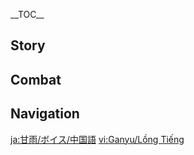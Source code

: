 {{CharacterTabs}}
{{LanguageTabs}}
{{Stub|1={{Meta/VO|rm=1}}}}
__TOC__
==Story==
{{VO/Story
|character           = Ganyu
|language            = zh
|language_s          = zh
|language_t          = zh-tw
|name_s              = 甘雨
|name_t              = 甘雨

<!-- Hello -->
|vo_01_01_title_s    = 初次见面…
|vo_01_01_title_t    = 初次見面…
|vo_01_01_subtitle   = Hello
|vo_01_01_file       = VO_{language}{character} Hello.ogg
|vo_01_01_tx_s       = 我明白了，外派工作的「契约」已经拟好了，请过目，即日起就可以为你…欸！名字没有签吗？请让我看一下。唔…名字是甘，甘雨…呼，补上了。话，话说回来，工作具体是指哪些呢？
|vo_01_01_tx_t       = 我明白了，外派工作的「契約」已經擬好了，請過目，即日起就可以為{{MC|你|妳}}…欸！名字沒有簽嗎？請讓我看一下。唔…名字是甘，甘雨…呼，補上了。話，話說回來，工作具體而言是哪些呢？
|vo_01_01_rm         = 

<!-- Chat -->
|vo_02_01_title_s    = 闲聊・松弛
|vo_02_01_title_t    = 閒聊・鬆弛
|vo_02_01_subtitle   = Chat: Relaxed
|vo_02_01_file       = VO_{language}{character} Chat - Relaxed.ogg
|vo_02_01_tx_s       = 安逸的氛围…喜欢。
|vo_02_01_tx_t       = 安逸的氛圍…喜歡。
|vo_02_01_rm         = 
|vo_02_02_title_s    = 闲聊・聆听
|vo_02_02_title_t    = 閒聊・聆聽
|vo_02_02_subtitle   = Chat: Attentive
|vo_02_02_file       = VO_{language}{character} Chat - Attentive.ogg
|vo_02_02_tx_s       = 趴在草地上，能听见大地的心跳。
|vo_02_02_tx_t       = 趴在草地上，能聽見大地的心跳。
|vo_02_02_rm         = Pā zài cǎodì shàng, néng tīngjiàn dàdì de xīntiào.
|vo_02_03_title_s    = 闲聊・焦虑
|vo_02_03_title_t    = 閒聊・焦慮
|vo_02_03_subtitle   = Chat: Anxious
|vo_02_03_file       = VO_{language}{character} Chat - Anxious.ogg
|vo_02_03_tx_s       = 工作…工作还没有做完…真的可以提前休息吗？
|vo_02_03_tx_t       = 工作…工作還沒有做完…真的可以提前休息嗎？
|vo_02_03_rm         = Gōngzuò... Gōngzuò hái méiyǒu zuò wán... Zhēn de kěyǐ tíqián xiūxí ma?

<!-- Weather -->
|vo_03_01_title_s    = 下雨的时候・担忧
|vo_03_01_title_t    = 下雨的時候・擔憂
|vo_03_01_subtitle   = When It Rains: Worries
|vo_03_01_file       = VO_{language}{character} When It Rains - Worries.ogg
|vo_03_01_tx_s       = 飞云商会种植的霓裳花需要充足的雨露，唔{{sic|...|hide=1}}和记交通的伙计们却不喜欢雨后泥泞的山路…
|vo_03_01_tx_t       = 飛雲商會種植的霓裳花需要充足的雨露，唔…和記交通的夥計們卻不喜歡雨後泥濘的山路…
|vo_03_01_rm         = 
|vo_03_02_title_s    = 下雨的时候・听雨
|vo_03_02_title_t    = 下雨的時候・聽雨
|vo_03_02_subtitle   = When It Rains: Listening to the Rain
|vo_03_02_file       = VO_{language}{character} When It Rains - Listening to the Rain.ogg
|vo_03_02_tx_s       = 在庭院里听雨的感觉很好，但是，太奢侈了。
|vo_03_02_tx_t       = 在庭院裡聽雨的感覺很好，但是，太奢侈了。
|vo_03_02_rm         = 
|vo_03_03_title_s    = 雨过天晴…
|vo_03_03_title_t    = 雨過天晴…
|vo_03_03_subtitle   = After the Rain
|vo_03_03_file       = VO_{language}{character} After the Rain.ogg
|vo_03_03_tx_s       = 嗯？天晴了吗？是什么时候…
|vo_03_03_tx_t       = 嗯？天晴了嗎？是什麼時候…
|vo_03_03_rm         = Ǹg? Tiān qíngle ma? Shì shénme shíhòu...
|vo_03_04_title_s    = 阳光很好…
|vo_03_04_title_t    = 陽光很好…
|vo_03_04_subtitle   = When the Sun Is Out
|vo_03_04_file       = VO_{language}{character} When the Sun Is Out.ogg
|vo_03_04_tx_s       = 嗯，空气很适宜。
|vo_03_04_tx_t       = 嗯，空氣很適宜。
|vo_03_04_rm         = Ǹg, kōngqì hěn shìyí.
|vo_03_05_title_s    = 起风的时候…
|vo_03_05_title_t    = 起風的時候…
|vo_03_05_subtitle   = When It's Windy
|vo_03_05_file       = VO_{language}{character} When It's Windy.ogg
|vo_03_05_tx_s       = 啊，琉璃百合的味道，真好啊…
|vo_03_05_tx_t       = 啊，琉璃百合的味道，真好啊…
|vo_03_05_rm         = A, Liúlí Bǎihé de wèidào, zhēn hǎo a...

<!-- Greetings -->
|vo_04_01_title_s    = 早上好…
|vo_04_01_title_t    = 早安…
|vo_04_01_subtitle   = Good Morning
|vo_04_01_file       = VO_{language}{character} Good Morning.ogg
|vo_04_01_tx_s       = 早上好…唔？是哪里没有梳理好吗，请不要盯着我的…盯着我的头饰看。
|vo_04_01_tx_t       = 早安…唔？是哪裡沒有梳理好嗎，請不要盯著我的…盯著我的頭飾看。
|vo_04_01_rm_s       = 
|vo_04_01_rm_t       = 
|vo_04_02_title_s    = 中午好…
|vo_04_02_title_t    = 午安…
|vo_04_02_subtitle   = Good Afternoon
|vo_04_02_file       = VO_{language}{character} Good Afternoon.ogg
|vo_04_02_tx_s       = 啊…需要午觉。如果没有什么特别的事情…我就先行告退了。
|vo_04_02_tx_t       = 啊…需要午覺。如果沒有什麼特別的事情…我就先行告退了。
|vo_04_02_rm         = A... Xūyào wǔjiào. Rúguǒ méiyǒu shénme tèbié de shìqíng... Wǒ jiù xiānxíng gàotuìle.
|vo_04_03_title_s    = 晚上好…
|vo_04_03_title_t    = 晚上好…
|vo_04_03_subtitle   = Good Evening
|vo_04_03_file       = VO_{language}{character} Good Evening.ogg
|vo_04_03_tx_s       = 万家灯火就在眼前，人们的生活究竟是什么样的呢…欸？你想邀我去夜市？啊…不，不好意思，我就不去了吧。
|vo_04_03_tx_t       = 萬家燈火就在眼前，人們的生活究竟是什麼樣的呢…欸？{{MC|你|妳}}想邀我去夜市？啊…不，不好意思，我就不去了吧。
|vo_04_03_rm         = 
|vo_04_04_title_s    = 晚安…
|vo_04_04_title_t    = 晚安…
|vo_04_04_subtitle   = Good Night
|vo_04_04_file       = VO_{language}{character} Good Night.ogg
|vo_04_04_tx_s       = 愿帝君保佑你，愿你的每个梦都踏实而香甜。
|vo_04_04_tx_t       = 願帝君保佑{{MC|你|妳}}，願{{MC|你|妳}}的每個夢都踏實而香甜。
|vo_04_04_rm         = 

<!-- About -->
|vo_05_01_title_s    = 关于{name_s}自己…
|vo_05_01_title_t    = 關於{name_t}自己…
|vo_05_01_subtitle   = About {character}
|vo_05_01_file       = VO_{language}{character} About {character}.ogg
|vo_05_01_tx_s       = 我的工作，就是遵循与帝君的「契约」，为璃月的多数生命，谋求最大的福祉。
|vo_05_01_tx_t       = 我的工作，就是遵循與帝君的「契約」，為璃月的多數生命，謀求最大的福祉。
|vo_05_01_rm         = 

<!-- About Us -->
|vo_06_01_title_s    = 关于我们・工作
|vo_06_01_title_t    = 關於我們・工作
|vo_06_01_subtitle   = About Us: Work
|vo_06_01_file       = VO_{language}{character} About Us - Work.ogg
|vo_06_01_tx_s       = 今天的工作已经提前完成了。加…加班？我理解了，我会好好完成的。
|vo_06_01_tx_t       = 今天的工作已經提前完成了。加…加班？我理解了，我會好好完成的。
|vo_06_01_rm         = Jīntiān de gōngzuò yǐjīng tíqián wánchéngle. Jiā... Jiābān? Wǒ lǐjiěle, wǒ huì hǎohǎo wánchéng de.
|vo_06_02_title_s    = 关于我们・请求
|vo_06_02_title_t    = 關於我們・請求
|vo_06_02_subtitle   = About Us: Requests
|vo_06_02_friendship = 6
|vo_06_02_file       = VO_{language}{character} About Us - Requests.ogg
|vo_06_02_tx_s       = 我想了解更多有关人类的故事…尤其，想知道你对他们的看法和评价。因为，那个，你跟提瓦特大陆上的普通人不太一样吧。而我也…请务必，和我交流。
|vo_06_02_tx_t       = 我想瞭解更多有關人類的故事…尤其，想知道你對他們的看法和評價。因為，那個，你跟提瓦特大陸上的普通人不太一樣吧。而我也…請務必，和我交流。
|vo_06_02_rm         = 
|vo_06_03_title_s    = 关于我们・评价
|vo_06_03_title_t    = 關於我們・評價
|vo_06_03_subtitle   = About Us: Evaluation
|vo_06_03_friendship = 6
|vo_06_03_file       = VO_{language}{character} About Us - Evaluation.ogg
|vo_06_03_tx_s       = 嗯…我，我一直想知道你对我工作的评价。是…普通宝箱的等级还是华丽宝箱的等级。没，没关系的。我的心理…能承受得住。
|vo_06_03_tx_t       = 嗯…我，我一直想知道{{MC|你|妳}}對我工作的評價。是…普通寶箱的等級還是華麗寶箱的等級。沒，沒關係的。我的心理…能承受得住。
|vo_06_03_rm         = 

<!-- Miscellany I -->
|vo_07_01_title_s    = 关于「神之眼」…
|vo_07_01_title_t    = 關於「神之眼」…
|vo_07_01_subtitle   = About the [[Vision]]
|vo_07_01_friendship = 4
|vo_07_01_file       = VO_{language}{character} About the Vision.ogg
|vo_07_01_tx_s       = 「一千种权力伴随着一千种责任。」那位拥有着博览古今的视野，却被迫放弃了自己生活的帝君，才是整个璃月最辛苦的人吧。相比起来，只拥有着普通「神之眼」，只需要去行使普通责任的我，已经轻松得多了。
|vo_07_01_tx_t       = 「一千種權力伴隨著一千種責任。」那位擁有著博覽古今的視野，卻被迫放棄了自己生活的帝君，才是整個璃月最辛苦的人吧。相比起來，只擁有著普通「神之眼」，只需要去行使普通責任的我，已經輕鬆得多了。
|vo_07_01_rm         = 
|vo_07_02_title_s    = 有什么想要分享…
|vo_07_02_title_t    = 有什麼想要分享…
|vo_07_02_subtitle   = Something to Share
|vo_07_02_file       = VO_{language}{character} Something to Share.ogg
|vo_07_02_tx_s       = 「万商云来、千船继至、百货迭出、诸海历览。」人们用这样的话来称赞璃月。但成就这样的壮景，依靠的也是细小到每一个人的努力。我是怀着要对得起这份繁荣的心情工作的。
|vo_07_02_tx_t       = 「萬商雲來、千船繼至、百貨迭出、諸海曆覽。」人們用這樣的話來稱讚璃月。但成就這樣的壯景，依靠的也是細小到每一個人的努力。我是懷著要對得起這份繁榮的心情工作的。
|vo_07_02_rm         = 
|vo_07_03_title_s    = 感兴趣的见闻・名字
|vo_07_03_title_t    = 感興趣的見聞・名字
|vo_07_03_subtitle   = Interesting Facts: Name
|vo_07_03_file       = VO_{language}{character} Interesting Facts - Name.ogg
|vo_07_03_tx_s       = 生活在璃月的每一只小狗，我都给它们取了名字。不过，有的狗狗如果用别的名字叫它也会有反应。真是了不起呢。如果有谁突然叫我「苦雪」什么的，我一定回应不上来。
|vo_07_03_tx_t       = 生活在璃月的每一隻小狗，我都為它們取了名字。不過，有的狗狗如果用別的名字叫它也會有反應。真是了不起呢。如果有誰突然叫我「苦雪」什麼的，我一定回應不過來。
|vo_07_03_rm         = 
|vo_07_04_title_s    = 感兴趣的见闻・清心
|vo_07_04_title_t    = 感興趣的見聞・清心
|vo_07_04_subtitle   = Interesting Facts: Qingxin
|vo_07_04_file       = VO_{language}{character} Interesting Facts - Qingxin.ogg
|vo_07_04_tx_s       = 清心的花瓣，很好吃…应该说特别好吃。就是因为太好吃了，所以我才不敢在玉京台种它。生怕哪天一个不小心就会忍不住…嗯？你说…特别苦？可是…这不就是它的味道吗？
|vo_07_04_tx_t       = 清心的花瓣，很好吃…應該說特別好吃。就是因為太好吃了，所以我才不敢在玉京臺種它。生怕哪天一個不小心就會忍不住…嗯？{{MC|你|妳}}說…特別苦？可是…這不就是它的味道嗎？
|vo_07_04_rm         = 

<!-- About Others -->
|vo_08_01_title_s    = 关于摩拉克斯・信任
|vo_08_01_title_t    = 關於摩拉克斯・信任
|vo_08_01_subtitle   = About [[Morax]]: Trust
|vo_08_01_friendship = 4
|vo_08_01_file       = VO_{language}{character} About Morax - Trust.ogg
|vo_08_01_tx_s       = 我对帝君有着绝对的信任。当年，正是有帝君率领，我们才能击退魔物、降伏海兽，保住了这一方平安。帝君守护众人的身姿，千年以来的情谊，我不会忘记。
|vo_08_01_tx_t       = 我對帝君有著絕對的信任。當年，正是有帝君率領，我們才能擊退魔物、降伏海獸，保住了這一方平安。帝君守護眾人的身姿，千年以來的情誼，我不會忘記。
|vo_08_01_rm         = 
|vo_08_02_title_s    = 关于摩拉克斯・追随
|vo_08_02_title_t    = 關於摩拉克斯・追隨
|vo_08_02_subtitle   = About Morax: Follower
|vo_08_02_friendship = 4
|vo_08_02_file       = VO_{language}{character} About Morax - Follower.ogg
|vo_08_02_tx_s       = 帝君的决断，总是能够为璃月的多数生命带来福祉。我很敬佩这一点，也很想像他一样…但有时，越想着要去追赶帝君的脚步，就越容易紧张得出错…
|vo_08_02_tx_t       = 帝君的決斷，總是能夠為璃月的多數生命帶來福祉。我很敬佩這一點，也很想像他一樣…但有時，越想著要去追趕帝君的腳步，就越容易緊張得出錯…
|vo_08_02_rm         = 
|vo_08_03_title_s    = 关于凝光…
|vo_08_03_title_t    = 關於凝光…
|vo_08_03_subtitle   = About [[Ningguang]]
|vo_08_03_friendship = 4
|vo_08_03_file       = VO_{language}{character} About Ningguang.ogg
|vo_08_03_tx_s       = 历任「天权」都会对璃月的古老律法进行释义和补充。在这之中，当代「天权」凝光的处理效率是无人能及的。只不过，她那追求效率和效益的作风常常遭人指摘。挑刺，总是比包容简单得多吧。
|vo_08_03_tx_t       = 歷任「天權」都會對璃月的古老律法進行釋義和補充。在這之中，當代「天權」凝光的處理效率是無人能及的。只不過，她那追求效率和效益的作風常常遭人指摘。挑刺，總是比包容簡單得多吧。
|vo_08_03_rm         = 
|vo_08_04_title_s    = 关于刻晴・隔阂
|vo_08_04_title_t    = 關於刻晴・隔閡
|vo_08_04_subtitle   = About [[Keqing]]: Estrangement
|vo_08_04_friendship = 4
|vo_08_04_file       = VO_{language}{character} About Keqing - Estrangement.ogg
|vo_08_04_tx_s       = 我无法认同她对帝君的态度。但是…但是…「甘雨，这才是璃月现今需要的人。」帝君反而这样说。我还是太愚钝了，要理解帝君话语中的意思，还得更努力地接触更多事务才行吧。
|vo_08_04_tx_t       = 我無法認同她對帝君的態度。但是…但是…「甘雨，這才是璃月現今需要的人。」帝君反而這樣說。我還是太愚鈍了，要理解帝君話語中的意思，還得更努力地接觸更多事務才行吧。
|vo_08_04_rm         = 
|vo_08_05_title_s    = 关于刻晴・改观
|vo_08_05_title_t    = 關於刻晴・改觀
|vo_08_05_subtitle   = About Keqing: Changing Perspective
|vo_08_05_friendship = 4
|vo_08_05_quest      = A New Star Approaches
|vo_08_05_file       = VO_{language}{character} About Keqing - Changing Perspective.ogg
|vo_08_05_tx_s       = 最近她主动与我讨论起了修复碧水商路的方案，还问我，是帝君的话会怎么做。我们商量出来的举措固然不比帝君，不过…看到她反复推演着沙盘的样子，隐约能够理解她的心情了。
|vo_08_05_tx_t       = 最近她主動與我討論起修復碧水商路的方案，還問我，是帝君的話會怎麼做。我們商量出來的舉措固然不比帝君，不過…看到她反復推演著沙盤的樣子，隱約能夠理解她的心情了。
|vo_08_05_rm_s       = 
|vo_08_05_rm_t       = 
|vo_08_06_title_s    = 关于行秋…
|vo_08_06_title_t    = 關於行秋…
|vo_08_06_subtitle   = About [[Xingqiu]]
|vo_08_06_friendship = 4
|vo_08_06_file       = VO_{language}{character} About Xingqiu.ogg
|vo_08_06_tx_s       = 飞云商会那位青衣少年，并不像他的父亲和兄长那般操心织物的经营。是因为对他来说，有更重要的事情值得去做吧。当然…这也只是我的猜测…
|vo_08_06_tx_t       = 飛雲商會那位青衣少年，並不像他的父親和兄長那般操心織物的經營。是因為對他來說，有更重要的事情值得去做吧。當然…這也只是我的猜測…
|vo_08_06_rm         = 
|vo_08_07_title_s    = 关于香菱…
|vo_08_07_title_t    = 關於香菱…
|vo_08_07_subtitle   = About [[Xiangling]]
|vo_08_07_friendship = 4
|vo_08_07_file       = VO_{language}{character} About Xiangling.ogg
|vo_08_07_tx_s       = 香菱很有名！但{{sic|...|hide=1}}我不太敢去「万民堂」那一带…不敢就是…不敢啦。好，好吧，也不是秘密。那边的饭菜香味飘得满街都是。一旦被勾住了，点上了菜，就算是素菜也{{sic|...|hide=1}}很难控制住食欲吧。这样的话，这样的话…
|vo_08_07_tx_t       = 香菱很有名！但…我不太敢去「萬民堂」那一帶…不敢就是…不敢啦。好，好吧，也不是秘密。那邊的飯菜香味飄得滿街都是。一旦被勾住了，點上了菜，就算是素菜也…很難控制住食欲吧。這樣的話，這樣的話…
|vo_08_07_rm         = 
|vo_08_08_title_s    = 关于北斗…
|vo_08_08_title_t    = 關於北斗…
|vo_08_08_subtitle   = About [[Beidou]]
|vo_08_08_friendship = 4
|vo_08_08_file       = VO_{language}{character} About Beidou.ogg
|vo_08_08_tx_s       = 近来，玉京台之上对南十字船队的怨言不断。可是在我看来，北斗船长对璃月所做的贡献，远非沉溺于伪造流言之徒所能想象…啊，抱歉，失言了…
|vo_08_08_tx_t       = 近來，玉京臺之上對南十字船隊的怨言不斷。可是在我看來，北斗船長對璃月所做的貢獻，遠非沉溺於偽造流言之徒所能想像…啊，抱歉，失言了…
|vo_08_08_rm         = 
|vo_08_09_title_s    = 关于瑶瑶…
|vo_08_09_title_t    = 關於瑤瑤…
|vo_08_09_subtitle   = About [[Yaoyao]]
|vo_08_09_friendship = 4
|vo_08_09_file       = VO_{language}{character} About Yaoyao.ogg
|vo_08_09_tx_s       = 瑶瑶啊…我是受总务司那边的熟人托付，在城内好生照顾她，别让她再往船上跑…你问我总务司的业务范围？唔…不，不知道呢。
|vo_08_09_tx_t       = 瑤瑤啊…我是受總務司那邊的熟人託付，在城內好生照顧她，別讓她再往船上跑…你問我總務司的業務範圍？唔…不，不知道呢。
|vo_08_09_rm         = 
|vo_08_10_title_s    = 关于魈…
|vo_08_10_title_t    = 關於魈…
|vo_08_10_subtitle   = About [[Xiao]]
|vo_08_10_friendship = 4
|vo_08_10_file       = VO_{language}{character} About Xiao.ogg
|vo_08_10_tx_s       = 他一直与人间保持距离，应该说是性格使然吧…我能够理解他，但是我无法「接近」他。毕竟…与他履行同一份「契约」的同伴，都已经不在了啊…
|vo_08_10_tx_t       = 他一直與人保持距離，應該說是性格使然吧…我能夠理解他，但是我無法「接近」他。畢竟…與他履行同一份「契約」的同伴，都已經不在了啊…
|vo_08_10_rm_s       = 
|vo_08_10_rm_t       = 
|vo_08_11_title_s    = 关于烟绯…
|vo_08_11_title_t    = 關於煙緋…
|vo_08_11_subtitle   = About [[Yanfei]]
|vo_08_11_friendship = 4
|vo_08_11_file       = VO_{language}{character} About Yanfei.ogg
|vo_08_11_tx_s       = 烟绯呀…她还是个懵懂的小女孩时，就和我说过，要遵守契约，过上快乐的生活。如今她亭亭玉立，成了璃月的名人。律法咨询师的工作很繁杂，但她总是一副无忧无虑的模样，这让我十分安心。
|vo_08_11_tx_t       = 煙緋呀…她還是個懵懂的小女孩時，就和我說過，要遵守契約，過上快樂的生活。如今她亭亭玉立，成了璃月的名人。律法諮詢師的工作很繁雜，但她總是一副無憂無慮的模樣，這讓我十分安心。
|vo_08_11_rm         = 
|vo_08_12_title_s    = 关于申鹤…
|vo_08_12_title_t    = 關於申鶴…
|vo_08_12_subtitle   = About [[Shenhe]]
|vo_08_12_friendship = 4
|vo_08_12_file       = VO_{language}{character} About Shenhe.ogg
|vo_08_12_tx_s       = 我和她并不能算是熟悉。只是听留云真君提过几句，听说她性子较凶，要是压抑不住心性，容易对周围造成严重破坏。嗯…会不会是因为平日里太闲了呢？我…我该给她推荐些工作吗？
|vo_08_12_tx_t       = 我和她並不能算是熟悉。只是聽留雲真君提過幾句，聽說她個性較兇，要是壓抑不住心性，容易對周圍造成嚴重破壞。嗯…會不會是因為平日裡太閒了呢？我…我該推薦一些工作給她嗎？
|vo_08_12_rm_s       = 
|vo_08_12_rm_t       = 
|vo_08_13_title_s    = 关于夜兰…
|vo_08_13_title_t    = 關於夜蘭…
|vo_08_13_subtitle   = About [[Yelan]]
|vo_08_13_friendship = 4
|vo_08_13_file       = VO_{language}{character} About Yelan.ogg
|vo_08_13_tx_s       = 虽说夜兰小姐每年有将近七成时间缺勤，但凝光会给她这样的特权，想必事出有因。当然，这不该是由我打听的事项，具体内容就不清楚了。不过，有天我回月海亭的路上，看到她和许多人有说有笑地吃着早点、喝着茶。我的内心深处…竟然有些羡慕。
|vo_08_13_tx_t       = 雖說夜蘭小姐每年有將近七成時間缺勤，但凝光會給她這樣的特權，想必事出有因。當然，這不該是由我打聽的事項，具體內容就不清楚了。不過，有天我回月海亭的路上，看到她和許多人有說有笑地吃著早點、喝著茶。我的內心深處…竟然有些羡慕。
|vo_08_13_rm         = 
|vo_08_14_title_s    = 关于闲云…
|vo_08_14_title_t    = 關於閒雲…
|vo_08_14_subtitle   = About [[Xianyun]]
|vo_08_14_quest      = A Thousand Moonlit Miles
|vo_08_14_friendship = 4
|vo_08_14_file       = VO_{language}{character} About Xianyun.ogg
|vo_08_14_tx_s       = 留云真君…啊，我是说，闲云小姐，她不久前约我一同逛街，却在每个摊位前都停下脚步，一定要把每件商品细细看过一遍才离开。等我们记起要吃饭时，已经夕阳西下了。这让我想起了从前在山中修行的日子，光阴也如同现在一样，转瞬即逝…
|vo_08_14_tx_t       = 留雲真君…啊，我是說，閒雲小姐，她不久前約我一同逛街，卻在每個攤位前都停下腳步，一定要把每件商品細細看過一遍才離開。等我們記起要吃飯時，已經夕陽西下了。這讓我想起了從前在山中修行的日子，光陰也如同現在一樣，轉瞬即逝…
|vo_08_14_rm         = 

<!-- More About -->
|vo_09_01_title_s    = 想要了解{name_s}・其一
|vo_09_01_title_t    = 想要了解{name_t}・其一
|vo_09_01_subtitle   = More About {character}: I
|vo_09_01_file       = VO_{language}{character} More About {character} - 01.ogg
|vo_09_01_tx_s       = 临时的工作吗？啊，不用和我具体说。将你的要求写下来，放在这边就好。
|vo_09_01_tx_t       = 臨時的工作嗎？啊，不用和我具體說。將{{MC|你|妳}}的要求寫下來，放在這邊就好。
|vo_09_01_rm         = 
|vo_09_02_title_s    = 想要了解{name_s}・其二
|vo_09_02_title_t    = 想要了解{name_t}・其二
|vo_09_02_subtitle   = More About {character}: II
|vo_09_02_friendship = 3
|vo_09_02_file       = VO_{language}{character} More About {character} - 02.ogg
|vo_09_02_tx_s       = 「想要了解更多甘雨的事情」…这，这是什么工作要求啊。我，我还从来没有处理过这样的…去年年底述职报告的背诵可以吗？啊，不行啊。
|vo_09_02_tx_t       = 「想要瞭解更多甘雨的事情」…這，這是什麼工作要求啊。我，我還從來沒有處理過這樣的…去年年底述職報告的背誦可以嗎？啊，不行啊。
|vo_09_02_rm         = 
|vo_09_03_title_s    = 想要了解{name_s}・其三
|vo_09_03_title_t    = 想要了解{name_t}・其三
|vo_09_03_subtitle   = More About {character}: III
|vo_09_03_friendship = 4
|vo_09_03_file       = VO_{language}{character} More About {character} - 03.ogg
|vo_09_03_tx_s       = 我思考过了…既然是「工作」，处理「工作」就没有害羞的必要。如果你想要了解我的话，这个头上的…发饰。其实是我的角。我的身上，有着仙兽「麒麟」的血脉。唔…理解了的话，请签下这份保密协议，不要对别人讲…
|vo_09_03_tx_t       = 我思考過了…既然是「工作」，處理「工作」就沒有害羞的必要。如果{{MC|你|妳}}想要瞭解我的話，這個頭上的…髮飾。其實是我的角。我的身上，有著仙獸「麒麟」的血脈。唔…理解了的話，請簽下這份保密協議，不要對別人講…
|vo_09_03_rm         = 
|vo_09_04_title_s    = 想要了解{name_s}・其四
|vo_09_04_title_t    = 想要了解{name_t}・其四
|vo_09_04_subtitle   = More About {character}: IV
|vo_09_04_friendship = 5
|vo_09_04_file       = VO_{language}{character} More About {character} - 04.ogg
|vo_09_04_tx_s       = 虽然身为仙兽的混血后裔，但同时也有着人类的血脉。这么多年来，我也不知道自己算不算融入了璃月港的人类生活…可能，我只是像钻进地里的草史莱姆一样，把自己埋在数据和报表中间来逃避吧。
|vo_09_04_tx_t       = 身為仙獸的混血後裔，同時也有著人類的血脈。這麼多年來，我也不知道自己算不算融入了璃月港的人類生活…可能，我只是像鑽進地裡的草史萊姆一樣，把自己埋在資料和報表中間來逃避吧。
|vo_09_04_rm_s       = 
|vo_09_04_rm_t       = 
|vo_09_05_title_s    = 想要了解{name_s}・其五
|vo_09_05_title_t    = 想要了解{name_t}・其五
|vo_09_05_subtitle   = More About {character}: V
|vo_09_05_friendship = 6
|vo_09_05_file       = VO_{language}{character} More About {character} - 05.ogg
|vo_09_05_tx_s       = 谢谢你一直陪我说话。遇见你之后，好像说了十几年都没有说过的那么多话…如果保持这样的锻炼，有朝一日也能从事秘书以外的职业了吧。用上几百年时间来熟练，应该就不会犯什么要紧的错了吧。
|vo_09_05_tx_t       = 謝謝{{MC|你|妳}}一直陪我說話。遇見{{MC|你|妳}}之後，好像說了十幾年都沒有說過的那麼多話…如果保持這樣的鍛煉，有朝一日也能從事秘書以外的職業了吧。用上幾百年時間來熟練，應該就不會犯什麼要緊的錯了吧。
|vo_09_05_rm         = 

<!-- Miscellany II -->
|vo_10_01_title_s    = {name_s}的爱好…
|vo_10_01_title_t    = {name_t}的愛好…
|vo_10_01_subtitle   = {character}'s Hobbies
|vo_10_01_file       = VO_{language}{character} Hobbies.ogg
|vo_10_01_tx_s       = 爱好吗，爱好的话…工作吧。嗯？工作不能算？但是，为什么呢？难道爱好不是指自己想要去做，做了就会感到开心的事情吗。那么爱好是工作，又有什么问题呢？
|vo_10_01_tx_t       = 愛好嗎，愛好的話…工作吧。嗯？工作不能算？但是，為什麼呢？難道愛好不是指自己想要去做，做了就會感到開心的事情嗎。那麼愛好是工作，又有什麼問題呢？
|vo_10_01_rm         = 
|vo_10_02_title_s    = {name_s}的烦恼…
|vo_10_02_title_t    = {name_t}的煩惱…
|vo_10_02_subtitle   = {character}'s Troubles
|vo_10_02_file       = VO_{language}{character} Troubles.ogg
|vo_10_02_tx_s       = 为何人们总是拼命证明…自己的存在比其他人更有价值呢？存在本身，就是足够美好的事情了吧？
|vo_10_02_tx_t       = 為何人們總是拼命證明…自己的存在比其他人更有價值呢？存在本身，就是足夠美好的事情了吧？
|vo_10_02_rm         = 
|vo_10_03_title_s    = 喜欢的食物…
|vo_10_03_title_t    = 喜歡的食物…
|vo_10_03_subtitle   = Favorite Food
|vo_10_03_file       = VO_{language}{character} Favorite Food.ogg
|vo_10_03_tx_s       = 「饮必甘露，食必嘉禾。」这是我的守则。所以，请把那盘「仙跳墙」，从我的视线范围里拿开…
|vo_10_03_tx_t       = 「飲必甘露，食必嘉禾。」這是我的守則。所以，請把那盤「仙跳牆」，從我的視線範圍裡拿開…
|vo_10_03_rm         = 
|vo_10_04_title_s    = 讨厌的食物…
|vo_10_04_title_t    = 討厭的食物…
|vo_10_04_subtitle   = Least Favorite Food
|vo_10_04_file       = VO_{language}{character} Least Favorite Food.ogg
|vo_10_04_tx_s       = 我们一族是严格的素食主义者，肉类料理就请允许我谢绝了。嗯，没错，即使是荤油混在蔬菜丸子里也不行…不可以。不可以哟。我能够闻出来的。
|vo_10_04_tx_t       = 我們一族是嚴格的素食主義者，肉類料理就請容我謝絕了。嗯，沒錯，即使是葷油混在蔬菜丸子裡也不行…不可以。不可以喲。我能夠聞出來的。
|vo_10_04_rm_s       = 
|vo_10_04_rm_t       = 

<!-- Receiving a Gift -->
|vo_11_01_title_s    = 收到赠礼・其一
|vo_11_01_title_t    = 收到贈禮・其一
|vo_11_01_subtitle   = Receiving a Gift: I
|vo_11_01_file       = VO_{language}{character} Receiving a Gift - 01.ogg
|vo_11_01_tx_s       = 地道的美味佳肴…啊！我是不是已经吃多了？
|vo_11_01_tx_t       = 道地的美味佳餚…啊！我是不是已經吃多了？
|vo_11_01_rm         = 
|vo_11_02_title_s    = 收到赠礼・其二
|vo_11_02_title_t    = 收到贈禮・其二
|vo_11_02_subtitle   = Receiving a Gift: II
|vo_11_02_file       = VO_{language}{character} Receiving a Gift - 02.ogg
|vo_11_02_tx_s       = 我在饮食方面还挺挑剔的，让你费心了…
|vo_11_02_tx_t       = 我在飲食方面還挺挑剔的，讓{{MC|你|妳}}費心了…
|vo_11_02_rm         = 
|vo_11_03_title_s    = 收到赠礼・其三
|vo_11_03_title_t    = 收到贈禮・其三
|vo_11_03_subtitle   = Receiving a Gift: III
|vo_11_03_file       = VO_{language}{character} Receiving a Gift - 03.ogg
|vo_11_03_tx_s       = 我明白你的好意，但油荤…还是算了。
|vo_11_03_tx_t       = 我明白{{MC|你|妳}}的好意，但油葷…還是算了。
|vo_11_03_rm         = 

<!-- Birthday -->
|vo_12_01_title_s    = 生日…
|vo_12_01_title_t    = 生日…
|vo_12_01_subtitle   = Birthday
|vo_12_01_file       = VO_{language}{character} Birthday.ogg
|vo_12_01_tx_s       = 生日快乐。这么久以来受你的关照，但却没有准备礼物，这点实在…藏在手后面的？欸，你看到了啊…是，失败了的清心花凉糕…抱着必须做完美的决心结果…欸，好，好吃的？真…真的吗。
|vo_12_01_tx_t       = 生日快樂。這麼久以來受{{MC|你|妳}}的關照，但卻沒有準備禮物，這點實在…藏在手後面的？欸，{{MC|你|妳}}看到了啊…是，失敗了的清心花涼糕…抱著必須做到完美的決心，結果卻…欸，好，好吃？真…真的嗎。
|vo_12_01_rm         = 

<!-- Feelings About Ascension -->
|vo_13_01_title_s    = 突破的感受・起
|vo_13_01_title_t    = 突破的感受・起
|vo_13_01_subtitle   = Feelings About Ascension: Intro
|vo_13_01_ascension  = 1
|vo_13_01_file       = VO_{language}{character} Feelings About Ascension -  01.ogg
|vo_13_01_tx_s       = 力量？…真是久违了。
|vo_13_01_tx_t       = 力量？…真是久違了。
|vo_13_01_rm         = 
|vo_13_02_title_s    = 突破的感受・承
|vo_13_02_title_t    = 突破的感受・承
|vo_13_02_subtitle   = Feelings About Ascension: Building Up
|vo_13_02_ascension  = 2
|vo_13_02_file       = VO_{language}{character} Feelings About Ascension -  02.ogg
|vo_13_02_tx_s       = 如果…可以用和平的方式解决。不，没什么…
|vo_13_02_tx_t       = 如果…可以用和平的方式解決。不，沒什麼…
|vo_13_02_rm         = 
|vo_13_03_title_s    = 突破的感受・转
|vo_13_03_title_t    = 突破的感受・轉
|vo_13_03_subtitle   = Feelings About Ascension: Climax
|vo_13_03_ascension  = 4
|vo_13_03_file       = VO_{language}{character} Feelings About Ascension -  03.ogg
|vo_13_03_tx_s       = 这就是新的生活之道吧…我明白了，我不会抱怨的。
|vo_13_03_tx_t       = 這就是新的生活之道吧…我明白了，我不會抱怨的。
|vo_13_03_rm         = 
|vo_13_04_title_s    = 突破的感受・合
|vo_13_04_title_t    = 突破的感受・合
|vo_13_04_subtitle   = Feelings About Ascension: Conclusion
|vo_13_04_ascension  = 6
|vo_13_04_file       = VO_{language}{character} Feelings About Ascension -  04.ogg
|vo_13_04_tx_s       = 我曾经看到古书上说，「麟斗则日无光」。其实没有那么夸张。但是，如果需要战斗，如果需要为你而战，我会献出自己的全部力量。
|vo_13_04_tx_t       = 我曾經看到古書上說，「麟鬥則日無光」。其實沒有那麼誇張。但是，如果需要戰鬥，如果需要為{{MC|你|妳}}而戰，我會獻出自己的全部力量。
|vo_13_04_rm         = 
}}

==Combat==
{{Combat VO
|character           = Ganyu
|language            = zh

<!-- Elemental Skill -->
|skill_1_tx_s        = 禁止接触。
|skill_1_tx_t        = 禁止接觸。
|skill_1_rm          = Jìnzhǐ jiēchù.
|skill_2_tx_s        = 闲人勿扰。
|skill_2_tx_t        = 閒人勿擾。
|skill_2_rm          = Xiánrén wù rǎo.
|skill_3_tx_s        = 霜寒化生。
|skill_3_tx_t        = 霜寒化生。
|skill_3_rm          = Shuāng hán huà shēng.

<!-- Elemental Burst -->
|burst_1_tx_s        = 风雪的缩影。
|burst_1_tx_t        = 風雪的縮影。
|burst_1_rm          = Fēng xuě de suōyǐng.
|burst_2_tx_s        = 如琉璃般飘落。
|burst_2_tx_t        = 如琉璃般飄落。
|burst_2_rm          = Rú liúlí bān piāoluò.
|burst_3_tx_s        = 这项工作，该划掉了。
|burst_3_tx_t        = 這項工作，該劃掉了。
|burst_3_rm          = Zhè xiàng gōngzuò, gāi huà diàole.
|burst_4_tx_s        = 为了岩王帝君！
|burst_4_tx_t        = 為了岩王帝君！
|burst_4_rm          = Wèile Yánwáng Dìjūn!

<!-- Sprint Start -->
|sprint-s_1_tx_s     = 下一项工作是…
|sprint-s_1_tx_t     = 下一項工作是…
|sprint-s_1_rm       = Xià yī xiàng gōngzuò shì...
|sprint-s_2_tx_s     = 我会跟上的…
|sprint-s_2_tx_t     = 我會跟上的…
|sprint-s_2_rm       = Wǒ huì gēn shàng de...
|sprint-s_3_file     = Sprint Start 03,Sprint Start 04

<!-- Sprint End -->
|sprint-e_1_tx_s     = 运动，是必要的…
|sprint-e_1_tx_t     = 運動，是必要的…
|sprint-e_1_rm       = Yùndòng, shì bìyào de...

<!-- Deploying Wind Glider -->
|glider_1_file       = Deploying Wind Glider 01,Deploying Wind Glider 02,Deploying Wind Glider 03

<!-- Opening Treasure Chest -->
|chest_1_tx_s        = 有所收获，就是一件好事。
|chest_1_tx_t        = 有所收穫，就是一件好事。
|chest_1_rm          = Yǒu suǒ shōuhuò, jiùshì yī jiàn hǎoshì.
|chest_2_tx_s        = 瑰丽的珍宝，令人欣喜。
|chest_2_tx_t        = 瑰麗的珍寶，令人欣喜。
|chest_2_rm          = Guīlì de zhēnbǎo, lìngrén xīnxǐ.
|chest_3_tx_s        = 留下宝箱的人，也遵循着某种「契约」吗？
|chest_3_tx_t        = 留下寶箱的人，也遵循着某種「契約」嗎？
|chest_3_rm          = Liú xià bǎoxiāng de rén, yě zūnxúnzhe mǒu zhǒng "qìyuē" ma?

<!-- Low HP -->
|low-hp_1_tx_s       = …是我久疏战场。
|low-hp_1_tx_t       = …是我久疏戰場。
|low-hp_1_rm         = 
|low-hp_2_tx_s       = 欸？好像弄砸了？
|low-hp_2_tx_t       = 欸？好像弄砸了？
|low-hp_2_rm         = Āi? Hǎoxiàng nòng zále?
|low-hp_3_tx_s       = 需要…补充能量。
|low-hp_3_tx_t       = 需要…補充能量。
|low-hp_3_rm         = 

<!-- Ally Low HP -->
|ally-low-hp_1_tx_s  = 请您退后！
|ally-low-hp_1_tx_t  = 請您退後！
|ally-low-hp_1_rm    = 
|ally-low-hp_2_tx_s  = 呃…「不可贸然进攻」！
|ally-low-hp_2_tx_t  = 呃…「不可貿然進攻」！
|ally-low-hp_2_rm    = 

<!-- Fallen -->
|fallen_1_tx_s       = 帝君…对不起…
|fallen_1_tx_t       = 帝君…對不起…
|fallen_1_rm         = Dìjūn... Duìbùqǐ...
|fallen_1_mention    = Rex Lapis
|fallen_2_tx_s       = 「契约」…尚未完成…
|fallen_2_tx_t       = 「契約」…尚未完成…
|fallen_2_rm         = "Qìyuē"... shàngwèi wánchéng...
|fallen_3_tx_s       = 我得…再撑一会…
|fallen_3_tx_t       = 我得…再撐一會…
|fallen_3_rm         = Wǒ dé... zài chēng yī huǐ...

<!-- Light Hit Taken -->
|hit-l_1_file        = Light Hit Taken 02
|hit-l_1_tx_s        = 疏忽了…
|hit-l_1_tx_t        = 疏忽了…
|hit-l_1_rm          = Shūhūle...
|hit-l_2_file        = Light Hit Taken 01,Light Hit Taken 03,Light Hit Taken 04,Light Hit Taken 05,Light Hit Taken 06

<!-- Heavy Hit Taken -->
|hit-h_1_file        = Heavy Hit Taken 02
|hit-h_1_tx_s        = 没有关系…
|hit-h_1_tx_t        = 沒有關係…
|hit-h_1_rm          = Méiyǒu guānxì...
|hit-h_2_file        = Heavy Hit Taken 01,Heavy Hit Taken 03,Heavy Hit Taken 04,Heavy Hit Taken 05,Heavy Hit Taken 06

<!-- Joining Party -->
|join_1_tx_s         = 工作时间到了么？
|join_1_tx_t         = 工作時間到了嗎？
|join_1_rm           = Gōngzuò shíjiān dàole me?
|join_2_tx_s         = 请向我下达指令。
|join_2_tx_t         = 請向我下達指令。
|join_2_rm           = 
|join_3_tx_s         = 谨遵你我「契约」。
|join_3_tx_t         = 謹遵{{MC|你|妳}}我「契約」。
|join_3_rm           = Jǐn zūn nǐ wǒ "qìyuē".

<!-- Character Idles -->
|idle_1_file         = Standby 02

<!-- Light Attack -->
|atk-l_1_file        = Light Attack 01,Light Attack 02,Light Attack 03,Light Attack 04,Light Attack 05,Light Attack 06,Light Attack 07

<!-- Mid Attack -->
|atk-m_1_file        = Mid Attack 01,Mid Attack 02,Mid Attack 03

<!-- Heavy Attack -->
|atk-h_1_file        = Heavy Attack 01,Heavy Attack 02,Heavy Attack 03

<!-- Climbing -->
|climb_1_file        = Climbing 01,Climbing 02,Climbing 03

<!-- Climbing Breath -->
|climb-b_1_file      = Climbing Breath 01,Climbing Breath 02,Climbing Breath 03

<!-- Jumping -->
|jump_1_file         = Jumping 01,Jumping 02,Jumping 03,Jumping 04,Jumping 05
}}

==Navigation==
{{Character Navbox|VO-ZH}}

[[ja:甘雨/ボイス/中国語]]
[[vi:Ganyu/Lồng Tiếng]]